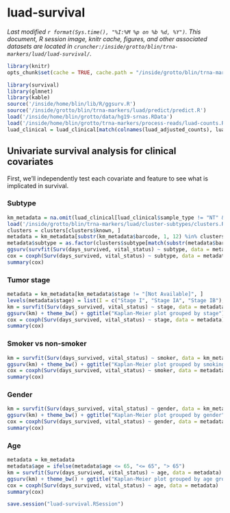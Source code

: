# luad-survival
_Last modified `r format(Sys.time(), "%I:%M %p on %b %d, %Y")`. This document, R session image, knitr cache, figures, and other associated datasets are located in `cruncher:/inside/grotto/blin/trna-markers/luad/luad-survival/`._

```r
library(knitr)
opts_chunk$set(cache = TRUE, cache.path = "/inside/grotto/blin/trna-markers/luad/luad-survival/cache/", eval = TRUE, echo = TRUE, warning = FALSE, results = FALSE, message = FALSE, autodep = TRUE, dev = "png", dpi = 300)
```

```r
library(survival)
library(glmnet)
library(kable)
source('/inside/home/blin/lib/R/ggsurv.R')
source('/inside/grotto/blin/trna-markers/luad/predict/predict.R')
load('/inside/home/blin/grotto/data/hg19-srnas.RData')
load('/inside/home/blin/grotto/trna-markers/process-reads/luad-counts.RData')
luad_clinical = luad_clinical[match(colnames(luad_adjusted_counts), luad_clinical$barcode), ]
```

## Univariate survival analysis for clinical covariates

First, we'll independently test each covariate and feature to see what is implicated in survival.

### Subtype

```r
km_metadata = na.omit(luad_clinical[luad_clinical$sample_type != "NT" & luad_clinical$days_survived > 30 & luad_clinical$days_survived < 3000, ]) # get rid of NAs, remove normal samples (e.g. duplicates), and put the time period as 1 month - 8 years
load('/inside/grotto/blin/trna-markers/luad/cluster-subtypes/clusters.RData')
clusters = clusters[clusters$known, ]
metadata = km_metadata[substr(km_metadata$barcode, 1, 12) %in% clusters$barcode, ]
metadata$subtype = as.factor(clusters$subtype[match(substr(metadata$barcode, 1, 12), clusters$barcode)])
ggsurv(survfit(Surv(days_survived, vital_status) ~ subtype, data = metadata)) + theme_bw() + ggtitle("Kaplan-Meier plot grouped by subtype")
cox = coxph(Surv(days_survived, vital_status) ~ subtype, data = metadata)
summary(cox)
```

### Tumor stage

```r
metadata = km_metadata[km_metadata$stage != "[Not Available]", ]
levels(metadata$stage) = list(I = c("Stage I", "Stage IA", "Stage IB"), II = c("Stage II", "Stage IIA", "Stage IIB"), III = c("Stage III", "Stage IIIA", "Stage IIIB"), IV = "Stage IV")
km = survfit(Surv(days_survived, vital_status) ~ stage, data = metadata)
ggsurv(km) + theme_bw() + ggtitle("Kaplan-Meier plot grouped by stage")
cox = coxph(Surv(days_survived, vital_status) ~ stage, data = metadata)
summary(cox)
```

### Smoker vs non-smoker

```r
km = survfit(Surv(days_survived, vital_status) ~ smoker, data = km_metadata)
ggsurv(km) + theme_bw() + ggtitle("Kaplan-Meier plot grouped by smoking history")
cox = coxph(Surv(days_survived, vital_status) ~ smoker, data = metadata)
summary(cox)
```

### Gender

```r
km = survfit(Surv(days_survived, vital_status) ~ gender, data = km_metadata)
ggsurv(km) + theme_bw() + ggtitle("Kaplan-Meier plot grouped by gender")
cox = coxph(Surv(days_survived, vital_status) ~ gender, data = metadata)
summary(cox)
```

### Age

```r
metadata = km_metadata
metadata$age = ifelse(metadata$age <= 65, "<= 65", "> 65")
km = survfit(Surv(days_survived, vital_status) ~ age, data = metadata)
ggsurv(km) + theme_bw() + ggtitle("Kaplan-Meier plot grouped by age group")
cox = coxph(Surv(days_survived, vital_status) ~ age, data = metadata)
summary(cox)
```



```r
save.session("luad-survival.RSession")
```

